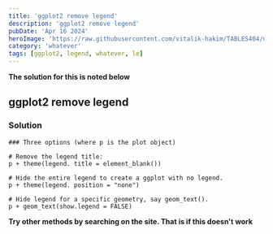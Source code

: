 ```yaml
---
title: 'ggplot2 remove legend'
description: 'ggplot2 remove legend'
pubDate: 'Apr 16 2024'
heroImage: 'https://raw.githubusercontent.com/vitalik-hakim/TABLES404/main/error_b/misc.png'
category: 'whatever'
tags: [ggplot2, legend, whatever, le]
---
```


**The solution for this is noted below**

## ggplot2 remove legend

### Solution

```whatever
### Three options (where p is the plot object)

# Remove the legend title:
p + theme(legend. title = element_blank())

# Hide the entire legend to create a ggplot with no legend.
p + theme(legend. position = "none")

# Hide legend for a specific geometry, say geom_text().
p + geom_text(show.legend = FALSE)
```

**Try other methods by searching on the site. That is if this doesn't work**
